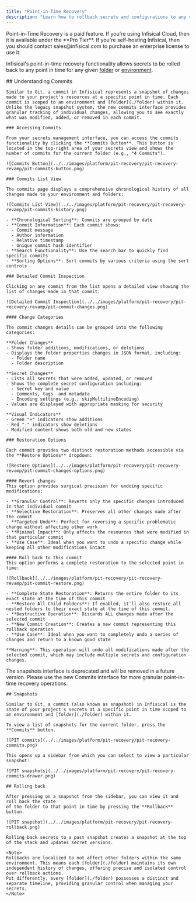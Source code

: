 ```yaml
---
title: "Point-in-Time Recovery"
description: "Learn how to rollback secrets and configurations to any snapshot with Infisical."
---
```


<Info>
  Point-in-Time Recovery is a paid feature. If you're using Infisical Cloud,
  then it is available under the **Pro Tier**. If you're self-hosting Infisical,
  then you should contact sales@infisical.com to purchase an enterprise license
  to use it.
</Info>

Infisical's point-in-time recovery functionality allows secrets to be rolled back to any point in time for any given [folder](./folder) or [environment](/documentation/platform/project#project-environments).

<Tabs>
  <Tab title="Commits Interface">
    ## Understanding Commits

    Similar to Git, a commit in Infisical represents a snapshot of changes made to your project's resources at a specific point in time. Each commit is scoped to an environment and [folder](./folder) within it. Unlike the legacy snapshot system, the new commits interface provides granular tracking of individual changes, allowing you to see exactly what was modified, added, or removed in each commit.

    ### Accessing Commits

    From your secrets management interface, you can access the commits functionality by clicking the **Commits Button**. This button is located in the top-right area of your secrets view and shows the number of commits for the current folder (e.g., "4 Commits").

    ![Commits Button](../../images/platform/pit-recovery/pit-recovery-revamp/pit-commits-button.png)

    ### Commits List View

    The commits page displays a comprehensive chronological history of all changes made to your environment and folders:

    ![Commits List View](../../images/platform/pit-recovery/pit-recovery-revamp/pit-commits-history.png)

    - **Chronological Sorting**: Commits are grouped by date
    - **Commit Information**: Each commit shows:
      - Commit message
      - Author information
      - Relative timestamp
      - Unique commit hash identifier
    - **Search Functionality**: Use the search bar to quickly find specific commits
    - **Sorting Options**: Sort commits by various criteria using the sort controls

    ### Detailed Commit Inspection

    Clicking on any commit from the list opens a detailed view showing the list of changes made in that commit.

    ![Detailed Commit Inspection](../../images/platform/pit-recovery/pit-recovery-revamp/pit-commit-changes.png)

    #### Change Categories

    The commit changes details can be grouped into the following categories:

    **Folder Changes**
    - Shows folder additions, modifications, or deletions
    - Displays the folder properties changes in JSON format, including:
      - Folder name
      - Folder description

    **Secret Changes**
    - Lists all secrets that were added, updated, or removed
    - Shows the complete secret configuration including:
      - Secret key and value
      - Comments, tags  and metadata
      - Encoding settings (e.g., skipMultilineEncoding)
    - Values are displayed with appropriate masking for security

    **Visual Indicators**
    - Green "+" indicators show additions
    - Red "-" indicators show deletions
    - Modified content shows both old and new states

    ### Restoration Options

    Each commit provides two distinct restoration methods accessible via the **Restore Options** dropdown:

    ![Restore Options](../../images/platform/pit-recovery/pit-recovery-revamp/pit-commit-changes-options.png)

    #### Revert changes
    This option provides surgical precision for undoing specific modifications:

    - **Granular Control**: Reverts only the specific changes introduced in that individual commit
    - **Selective Restoration**: Preserves all other changes made after the commit
    - **Targeted Undo**: Perfect for reversing a specific problematic change without affecting other work
    - **Minimal Impact**: Only affects the resources that were modified in that particular commit
    - **Use Case**: Ideal when you want to undo a specific change while keeping all other modifications intact

    #### Roll back to this commit
    This option performs a complete restoration to the selected point in time:

    ![Rollback](../../images/platform/pit-recovery/pit-recovery-revamp/pit-commit-restore.png)

    - **Complete State Restoration**: Returns the entire folder to its exact state at the time of this commit
    - **Restore All Child Folders**: If enabled, it'll also restore all nested folders to their exact state at the time of this commit.
    - **Destructive Operation**: Discards ALL changes made after the selected commit
    - **New Commit Creation**: Creates a new commit representing this rollback operation
    - **Use Case**: Ideal when you want to completely undo a series of changes and return to a known good state

    **Warning**: This operation will undo all modifications made after the selected commit, which may include multiple secrets and configuration changes.

  </Tab>
  <Tab title="Legacy Snapshots (Deprecated)">
    <Warning>
      The snapshots interface is deprecated and will be removed in a future version. Please use the new Commits interface for more granular point-in-time recovery operations.
    </Warning>

    ## Snapshots

    Similar to Git, a commit (also known as snapshot) in Infisical is the state of your project's secrets at a specific point in time scoped to
    an environment and [folder](./folder) within it.

    To view a list of snapshots for the current folder, press the **Commits** button.

    ![PIT commits](../../images/platform/pit-recovery/pit-recovery-commits.png)

    This opens up a sidebar from which you can select to view a particular snapshot:

    ![PIT snapshots](../../images/platform/pit-recovery/pit-recovery-commits-drawer.png)

    ## Rolling back

    After pressing on a snapshot from the sidebar, you can view it and roll back the state
    of the folder to that point in time by pressing the **Rollback** button.

    ![PIT snapshot](../../images/platform/pit-recovery/pit-recovery-rollback.png)

    Rolling back secrets to a past snapshot creates a snapshot at the top of the stack and updates secret versions.

    <Note>
    Rollbacks are localized to not affect other folders within the same environment. This means each [folder](./folder) maintains its own independent history of changes, offering precise and isolated control over rollback actions.
    Put differently, every [folder](./folder) possesses a distinct and separate timeline, providing granular control when managing your secrets.
    </Note>

  </Tab>
</Tabs>
